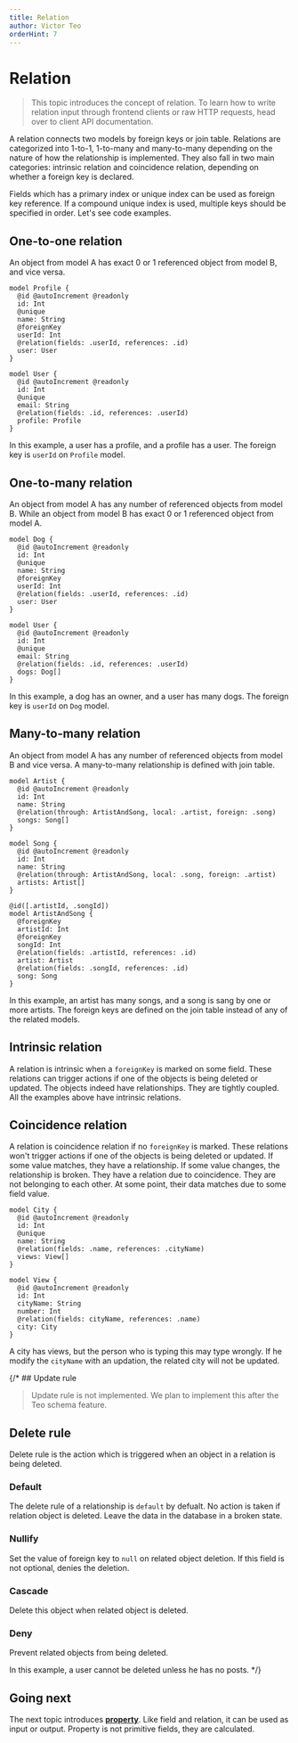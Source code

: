 ```yaml
---
title: Relation
author: Victor Teo
orderHint: 7
---
```



# Relation

> This topic introduces the concept of relation. To learn how to write relation
> input through frontend clients or raw HTTP requests, head over to client API
> documentation.

A relation connects two models by foreign keys or join table. Relations are
categorized into 1-to-1, 1-to-many and many-to-many depending on the nature of
how the relationship is implemented. They also fall in two main categories:
intrinsic relation and coincidence relation, depending on whether a foreign key
is declared.

Fields which has a primary index or unique index can be used as foreign key
reference. If a compound unique index is used, multiple keys should be
specified in order. Let's see code examples.

## One-to-one relation

An object from model A has exact 0 or 1 referenced object from model B, and
vice versa.

```teo showLineNumbers
model Profile {
  @id @autoIncrement @readonly
  id: Int
  @unique
  name: String
  @foreignKey
  userId: Int
  @relation(fields: .userId, references: .id)
  user: User
}

model User {
  @id @autoIncrement @readonly
  id: Int
  @unique
  email: String
  @relation(fields: .id, references: .userId)
  profile: Profile
}
```

In this example, a user has a profile, and a profile has a user. The foreign
key is `userId` on `Profile` model.

## One-to-many relation

An object from model A has any number of referenced objects from model B. While
an object from model B has exact 0 or 1 referenced object from model A.

```teo showLineNumbers
model Dog {
  @id @autoIncrement @readonly
  id: Int
  @unique
  name: String
  @foreignKey
  userId: Int
  @relation(fields: .userId, references: .id)
  user: User
}

model User {
  @id @autoIncrement @readonly
  id: Int
  @unique
  email: String
  @relation(fields: .id, references: .userId)
  dogs: Dog[]
}
```

In this example, a dog has an owner, and a user has many dogs. The foreign
key is `userId` on `Dog` model.

## Many-to-many relation

An object from model A has any number of referenced objects from model B and
vice versa. A many-to-many relationship is defined with join table.

```teo showLineNumbers
model Artist {
  @id @autoIncrement @readonly
  id: Int
  name: String
  @relation(through: ArtistAndSong, local: .artist, foreign: .song)
  songs: Song[]
}

model Song {
  @id @autoIncrement @readonly
  id: Int
  name: String
  @relation(through: ArtistAndSong, local: .song, foreign: .artist)
  artists: Artist[]
}

@id([.artistId, .songId])
model ArtistAndSong {
  @foreignKey
  artistId: Int
  @foreignKey
  songId: Int
  @relation(fields: .artistId, references: .id)
  artist: Artist
  @relation(fields: .songId, references: .id)
  song: Song
}
```

In this example, an artist has many songs, and a song is sang by one or more
artists. The foreign keys are defined on the join table instead of any of the
related models.

## Intrinsic relation

A relation is intrinsic when a `foreignKey` is marked on some field. These
relations can trigger actions if one of the objects is being deleted or
updated. The objects indeed have relationships. They are tightly coupled. All
the examples above have intrinsic relations.

## Coincidence relation

A relation is coincidence relation if no `foreignKey` is marked. These
relations won't trigger actions if one of the objects is being deleted or
updated. If some value matches, they have a relationship. If some value
changes, the relationship is broken. They have a relation due to coincidence.
They are not belonging to each other. At some point, their data matches due to
some field value.

```teo showLineNumbers
model City {
  @id @autoIncrement @readonly
  id: Int
  @unique
  name: String
  @relation(fields: .name, references: .cityName)
  views: View[]
}

model View {
  @id @autoIncrement @readonly
  id: Int
  cityName: String
  number: Int
  @relation(fields: cityName, references: .name)
  city: City
}
```

A city has views, but the person who is typing this may type wrongly. If he
modify the `cityName` with an updation, the related city will not be updated.

{/* ## Update rule

> Update rule is not implemented. We plan to implement this after the Teo
> schema feature.

## Delete rule

Delete rule is the action which is triggered when an object in a relation is
being deleted.

### Default

The delete rule of a relationship is `default` by defualt. No action is taken
if relation object is deleted. Leave the data in the database in a broken
state.

### Nullify

Set the value of foreign key to `null` on related object deletion. If this
field is not optional, denies the deletion.

### Cascade

Delete this object when related object is deleted.

### Deny

Prevent related objects from being deleted.

In this example, a user cannot be deleted unless he has no posts. */}

## Going next

The next topic introduces
[**property**](/concepts/components/teo-server/property). Like field and
relation, it can be used as input or output. Property is not primitive fields,
they are calculated.

<PrevNext />
